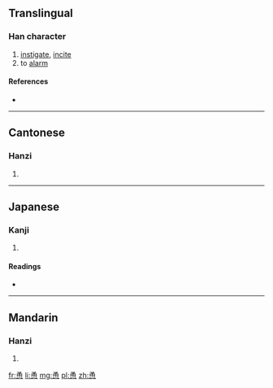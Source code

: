 {{also|慂}}
==Translingual==

===Han character===
{{Han char|rn=61|rad=心|as=07|sn=11|four=1733<sub>2</sub>|canj=弓月心 (NBP)}}

# [[instigate]], [[incite]]
# to [[alarm]]

====References====
* {{Han ref|kx=0386.180|dkj=10621|dj=0718.180|hdz=42302.060|uh=607F|ud=24703|bh=B176|bd=45430}}

----

==Cantonese==

===Hanzi===
{{yue-hanzi|jyut=|y=yung2}}

# {{defn|lang=yue|sort=心07}}

----

==Japanese==

===Kanji===
{{ja-kanji|grade=|rs=心07}}

# {{defn|lang=ja|sort=心07}}

====Readings====
* {{ja-readings|on=[[よう]] (yō), [[ゆ]] (yu), [[とう]] (tō), [[つ]] (tsu)|kun=[[いさむ]] (isamu)}}

----

==Mandarin==

===Hanzi===
{{cmn-hanzi|pin=[[yǒng]] ([[yong3]])|wg=yung<sup>3</sup>}}

# {{defn|lang=cmn|sort=心07}}

[[fr:恿]]
[[li:恿]]
[[mg:恿]]
[[pl:恿]]
[[zh:恿]]
